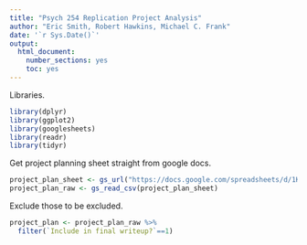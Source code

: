 ```yaml
---
title: "Psych 254 Replication Project Analysis"
author: "Eric Smith, Robert Hawkins, Michael C. Frank"
date: '`r Sys.Date()`'
output:
  html_document:
    number_sections: yes
    toc: yes
---
```


Libraries.

```r
library(dplyr)
library(ggplot2)
library(googlesheets)
library(readr)
library(tidyr)
```

Get project planning sheet straight from google docs. 

```r
project_plan_sheet <- gs_url("https://docs.google.com/spreadsheets/d/1KZw75xlypvtK0cDoOHqXfFd3HsrfJ4gbq8iEJ6LOa0Y")
project_plan_raw <- gs_read_csv(project_plan_sheet)
```

Exclude those to be excluded. 

```r
project_plan <- project_plan_raw %>%
  filter(`Include in final writeup?`==1) 
```

